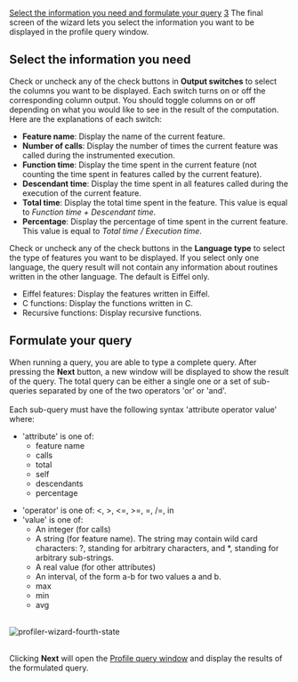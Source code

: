 [[Property:title|Select the information you need and formulate your query]]
[[Property:weight|3]]
The final screen of the wizard lets you select the information you want to be displayed in the profile query window.

==Select the information you need==

Check or uncheck any of the check buttons in '''Output switches''' to select the columns you want to be displayed. Each switch turns on or off the corresponding column output. You should toggle columns on or off depending on what you would like to see in the result of the computation. Here are the explanations of each switch: 
*  '''Feature name''': Display the name of the current feature. 
*  '''Number of calls''': Display the number of times the current feature was called during the instrumented execution. 
*  '''Function time''': Display the time spent in the current feature (not counting the time spent in features called by the current feature). 
*  '''Descendant time''': Display the time spent in all features called during the execution of the current feature. 
*  '''Total time''': Display the total time spent in the feature. This value is equal to ''Function time + Descendant time''. 
*  '''Percentage''': Display the percentage of time spent in the current feature. This value is equal to ''Total time / Execution time''. 

Check or uncheck any of the check buttons in the '''Language type''' to select the type of features you want to be displayed. If you select only one language, the query result will not contain any information about routines written in the other language. The default is Eiffel only. 
* Eiffel features: Display the features written in Eiffel.
* C functions: Display the functions written in C.
* Recursive functions: Display recursive functions.

==Formulate your query==

When running a query, you are able to type a complete query. After pressing the '''Next''' button, a new window will be displayed to show the result of the query. The total query can be either a single one or a set of sub-queries separated by one of the two operators 'or' or 'and'. <br/>
<br/>
Each sub-query must have the following syntax 'attribute operator value' where: 
* 'attribute' is one of: 
** feature name
** calls
** total
** self
** descendants
** percentage

* 'operator' is one of: <, >, <=, >=, =, /=, in
* 'value' is one of: 
** An integer (for calls)
** A string (for feature name). The string may contain wild card characters: ?, standing for arbitrary characters, and *, standing for arbitrary sub-strings.
** A real value (for other attributes)
** An interval, of the form a-b for two values a and b.
** max
** min
** avg


<br/>
 [[Image:profiler-wizard-fourth-state]]  <br/>
<br/>


Clicking '''Next''' will open the [[Profile query window|Profile query window]]  and display the results of the formulated query. 
<br/>

{{seealso| '''See Also''' <br/>
[[Profiler wizard: Introduction|How the Profiler wizard works]]  <br/>
[[Profiling|How to profile a system]]  }}




